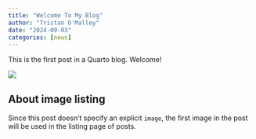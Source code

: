 ```yaml
---
title: "Welcome To My Blog"
author: "Tristan O'Malley"
date: "2024-09-03"
categories: [news]
---
```


This is the first post in a Quarto blog. Welcome!

![](thumbnail.jpg)

## About image listing {#img-lst}

Since this post doesn't specify an explicit `image`, the first image in the post will be used in the listing page of posts.
